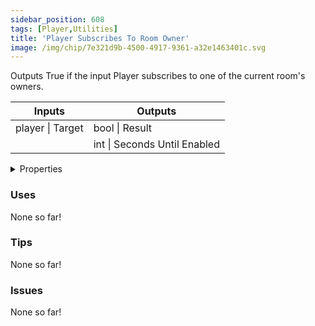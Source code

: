 ```yaml
---
sidebar_position: 608
tags: [Player,Utilities]
title: 'Player Subscribes To Room Owner'
image: /img/chip/7e321d9b-4500-4917-9361-a32e1463401c.svg
---
```


Outputs True if the input Player subscribes to one of the current room's owners.



<IChip uuid="7e321d9b-4500-4917-9361-a32e1463401c"/>

<table><thead><tr><th>Inputs</th><th>Outputs</th></tr></thead><tbody><tr><td>player | Target</td><td>bool | Result</td></tr><tr><td /><td>int | Seconds Until Enabled</td></tr></tbody></table>

<details>
  <summary>Properties</summary>
  <div>
    <div>
    <table>
      <tbody>
        <tr>
          <td>Is beta required?</td>
          <td>No</td>
        </tr>
        <tr>
          <td>Is chip a trolling risk?</td>
          <td>No</td>
        </tr>
        <tr>
          <td>Is chip a role assignment risk?</td>
          <td>No</td>
        </tr>
        <tr>
          <td>Chip UUID</td>
          <td>7e321d9b-4500-4917-9361-a32e1463401c</td>
        </tr>
        <tr>
          <td>Room availability</td>
          <td>Available everywhere</td>
        </tr>
      </tbody>
    </table>
    </div>
  </div>
</details>

### Uses

None so far!

### Tips

None so far!

### Issues

None so far!